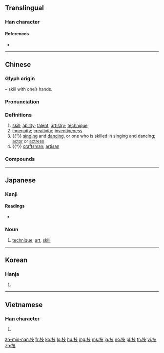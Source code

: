 {{character info/new}}
==Translingual==

===Han character===
{{Han char|rn=64|rad=手|as=04|sn=7|four=54047|canj=QJE|ids=⿰扌支}}

====References====
* {{Han ref|kx=0420.020|dkj=11855|dj=0767.030|hdz=31834.040|uh=6280|ud=25216|bh=A7DE|bd=42974}}

----

==Chinese==
{{zh-forms}}

===Glyph origin===
{{Han etym}}
{{Han compound|手|alt1=扌|t1=hand|支|ls=psc|c1=s|c2=p}} – skill with one’s hands.

===Pronunciation===
{{zh-pron
|m=jì
|c=gei6
|h=pfs=kî
|md=gê
|mn=ki
|w=3jji
|mc=y
|oc=y
|cat=n
}}

===Definitions===
{{zh-hanzi}}

# [[skill]]; [[ability]]; [[talent]]; [[artistry]]; [[technique]]
# [[ingenuity]]; [[creativity]]; [[inventiveness]]
# {{†}} [[singing]] and [[dancing]], or one who is skilled in singing and dancing; [[actor]] or [[actress]]
# {{†}} [[craftsman]]; [[artisan]]

===Compounds===
{{zh-der|奇技|心煩技癢|尖端科技|屠龍之技|一技之長|寸長尺技|慣技|口技|不禁技癢|奇技淫巧|外技|國技|一技在身|以售其技|方技略|技術分析|技術降落|技藝|技倆|技癢|技術作物|故技重施|技能檢定|無技可施|技工|特技鏡頭|技士|技術人員|特技|末技|技師|梧鼠技窮|技高一籌|技能競賽|技藝超群|神乎其技|科技|技術|技正|技窮|技能|技術員|略施小技|生物科技|生技|球技|技擊|片長末技|片長薄技|手技|演技|技術合作|方技|獻技|技術性|殊技|梧鼠之技|技巧|科技食物|故技|技法|技術犯規|競技場|雕蟲小技|農技團|黔驢技窮|黔驢之技|長技|競技|軟技術|雜技|身懷絕技|舞技|鼫鼠五技|鼠技|蟲篆之技|高科技|頂技|絕技|農技|遙測技術|車技|貫蝨之技|薄技}}

----

==Japanese==

===Kanji===
{{ja-kanji|grade=5|rs=手04}}

====Readings====
* {{ja-readings|goon=[[ぎ]] (gi)|kanon=[[き]] (ki)|kun=[[わざ]] (waza)}}

===Noun===
{{ja-kanjitab|わざ|yomi=k}}{{ja-kanjitab|ぎ|yomi=o}}
{{ja-noun|わざ|ぎ}}
# [[technique]], [[art]], [[skill]]

----

==Korean==

===Hanja===
{{ko-hanja|hangeul=기|eumhun=|rv=gi|mr=ki|y=ki}}

# {{defn|lang=ko|sort=手04}}

----

==Vietnamese==

===Han character===
{{vi-hantu|[[kĩ]], [[kỹ]]|rs=手04}}

# {{defn|lang=vi|sort=手04}}

[[zh-min-nan:技]]
[[fr:技]]
[[ko:技]]
[[lo:技]]
[[hu:技]]
[[mg:技]]
[[ms:技]]
[[ja:技]]
[[no:技]]
[[pl:技]]
[[th:技]]
[[vi:技]]
[[zh:技]]